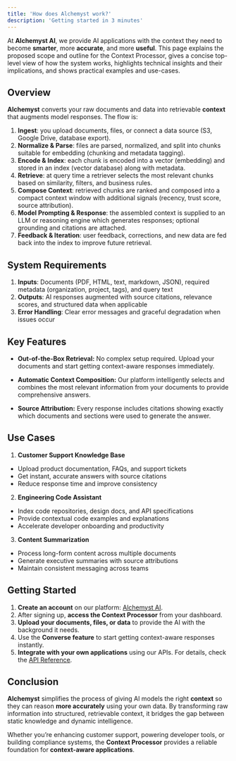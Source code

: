 ```yaml
---
title: 'How does Alchemyst work?'
description: 'Getting started in 3 minutes'
---
```


At **Alchemyst AI**, we provide AI applications with the context they need to become **smarter**, more **accurate**, and more **useful**. This page explains the proposed scope and outline for the Context Processor, gives a concise top-level view of how the system works, highlights technical insights and their implications, and shows practical examples and use-cases.


## Overview

**Alchemyst** converts your raw documents and data into retrievable **context** that augments model responses. The flow is:

1. **Ingest**: you upload documents, files, or connect a data source (S3, Google Drive, database export).
2. **Normalize & Parse**: files are parsed, normalized, and split into chunks suitable for embedding (chunking and metadata tagging).
3. **Encode & Index**: each chunk is encoded into a vector (embedding) and stored in an index (vector database) along with metadata.
4. **Retrieve**: at query time a retriever selects the most relevant chunks based on similarity, filters, and business rules.
5. **Compose Context**: retrieved chunks are ranked and composed into a compact context window with additional signals (recency, trust score, source attribution).
6. **Model Prompting & Response**: the assembled context is supplied to an LLM or reasoning engine which generates responses; optional grounding and citations are attached.
7. **Feedback & Iteration**: user feedback, corrections, and new data are fed back into the index to improve future retrieval.


## System Requirements

1. **Inputs**: Documents (PDF, HTML, text, markdown, JSON), required metadata (organization, project, tags), and query text
2. **Outputs**: AI responses augmented with source citations, relevance scores, and structured data when applicable
3. **Error Handling**: Clear error messages and graceful degradation when issues occur


## Key Features
 - **Out-of-the-Box Retrieval:** 
 No complex setup required. Upload your documents and start getting context-aware responses immediately.

- **Automatic Context Composition:** 
 Our platform intelligently selects and combines the most relevant information from your documents to provide comprehensive answers.

- **Source Attribution:** 
 Every response includes citations showing exactly which documents and sections were used to generate the answer.

## Use Cases
1. **Customer Support Knowledge Base**
* Upload product documentation, FAQs, and support tickets
* Get instant, accurate answers with source citations
* Reduce response time and improve consistency

2. **Engineering Code Assistant**
* Index code repositories, design docs, and API specifications
* Provide contextual code examples and explanations
* Accelerate developer onboarding and productivity

3. **Content Summarization**
* Process long-form content across multiple documents
* Generate executive summaries with source attributions
* Maintain consistent messaging across teams

## Getting Started 

1. **Create an account** on our platform: [Alchemyst AI](https://platform.getalchemystai.com).  
2. After signing up, **access the Context Processor** from your dashboard.  
3. **Upload your documents, files, or data** to provide the AI with the background it needs.  
4. Use the **Converse feature** to start getting context-aware responses instantly.  
5. **Integrate with your own applications** using our APIs. For details, check the [API Reference](https://docs.getalchemystai.com/api-reference/introduction). 


## Conclusion

**Alchemyst** simplifies the process of giving AI models the right **context** so they can reason **more accurately** using your own data. By transforming raw information into structured, retrievable context, it bridges the gap between static knowledge and dynamic intelligence.

Whether you’re enhancing customer support, powering developer tools, or building compliance systems, the **Context Processor** provides a reliable foundation for **context-aware applications**.